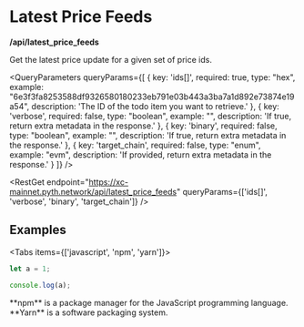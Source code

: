 
# Latest Price Feeds
**/api/latest_price_feeds**

Get the latest price update for a given set of price ids.

<QueryParameters
  queryParams={[
    { key: 'ids[]', required: true, type: "hex", example: "6e3f3fa8253588df9326580180233eb791e03b443a3ba7a1d892e73874e19a54", description: 'The ID of the todo item you want to retrieve.' },
    { key: 'verbose', required: false, type: "boolean", example: "", description: 'If true, return extra metadata in the response.' },
    { key: 'binary', required: false, type: "boolean", example: "", description: 'If true, return extra metadata in the response.' },
    { key: 'target_chain', required: false, type: "enum", example: "evm", description: 'If provided, return extra metadata in the response.' }
  ]}
/>

<RestGet
  endpoint="https://xc-mainnet.pyth.network/api/latest_price_feeds"
  queryParams={['ids[]', 'verbose', 'binary', 'target_chain']}
/>

## Examples

<Tabs items={['javascript', 'npm', 'yarn']}>
  <Tab>
  ```js filename="demo.js" {3} copy
  let a = 1;

  console.log(a);
  ```
  </Tab>
  <Tab>
    **npm** is a package manager for the JavaScript programming language.
  </Tab>
  <Tab>
    **Yarn** is a software packaging system.
  </Tab>
</Tabs>
